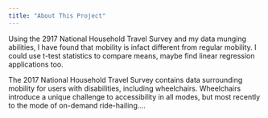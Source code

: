 ```yaml
---
title: "About This Project"
---
```


Using the 2917 National Household Travel Survey and my data munging abilities, I have found that mobility is infact different from regular mobility. I could use t-test statistics to compare means, maybe find linear regression applications too.

The 2017 National Household Travel Survey contains data surrounding mobility for users with disabilities, including wheelchairs. Wheelchairs introduce a unique challenge to accessibility in all modes, but most recently to the mode of on-demand ride-hailing....
